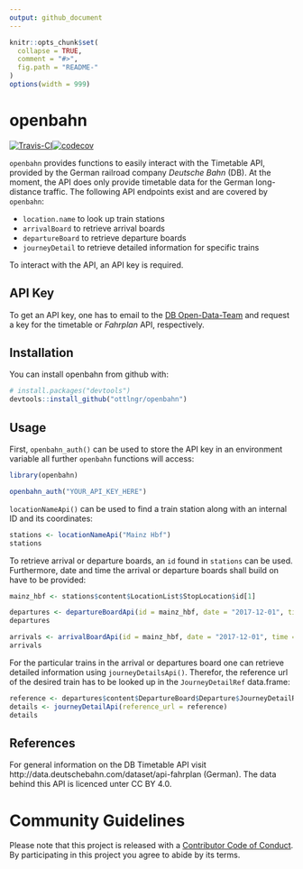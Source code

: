```yaml
---
output: github_document
---
```


<!-- README.md is generated from README.Rmd. Please edit that file -->

```r
knitr::opts_chunk$set(
  collapse = TRUE,
  comment = "#>",
  fig.path = "README-"
)
options(width = 999)
```

# openbahn

[![Travis-CI](https://api.travis-ci.org/ottlngr/openbahn.svg)](https://travis-ci.org/ottlngr/openbahn)[![codecov](https://codecov.io/gh/ottlngr/openbahn/branch/master/graph/badge.svg)](https://codecov.io/gh/ottlngr/openbahn)



`openbahn` provides functions to easily interact with the Timetable API, provided by the German railroad company _Deutsche Bahn_ (DB). At the moment, the API does only provide timetable data for the German long-distance traffic. The following API endpoints exist and are covered by `openbahn`:

- `location.name` to look up train stations
- `arrivalBoard` to retrieve arrival boards
- `departureBoard` to retrieve departure boards
- `journeyDetail` to retrieve detailed information for specific trains

To interact with the API, an API key is required.

## API Key

To get an API key, one has to email to the [DB Open-Data-Team](mailto:DBOpenData@deutschebahn.com) and request a key for the timetable or _Fahrplan_ API, respectively.

## Installation

You can install openbahn from github with:

```r
# install.packages("devtools")
devtools::install_github("ottlngr/openbahn")
```

## Usage

First, `openbahn_auth()` can be used to store the API key in an environment variable all further `openbahn` functions will access:

```r
library(openbahn)
```

```r
openbahn_auth("YOUR_API_KEY_HERE")
```

`locationNameApi()` can be used to find a train station along with an internal ID and its coordinates:

```r
stations <- locationNameApi("Mainz Hbf")
stations
```

To retrieve arrival or departure boards, an `id` found in `stations` can be used. Furthermore, date and time the arrival or departure boards shall build on have to be provided:

```r
mainz_hbf <- stations$content$LocationList$StopLocation$id[1]

departures <- departureBoardApi(id = mainz_hbf, date = "2017-12-01", time = "12:00")
departures

arrivals <- arrivalBoardApi(id = mainz_hbf, date = "2017-12-01", time = "12:00")
arrivals
```

For the particular trains in the arrival or departures board one can retrieve detailed information using  `journeyDetailsApi()`. Therefor, the reference url of the desired train has to be looked up in the `JourneyDetailRef` data.frame:

```r
reference <- departures$content$DepartureBoard$Departure$JourneyDetailRef$ref[1]
details <- journeyDetailApi(reference_url = reference)
details
```

## References

For general information on the DB Timetable API visit http://data.deutschebahn.com/dataset/api-fahrplan (German). The data behind this API is licenced unter CC BY 4.0.

# Community Guidelines

Please note that this project is released with a [Contributor Code of Conduct](CONDUCT.md). By participating in this project you agree to abide by its terms.
